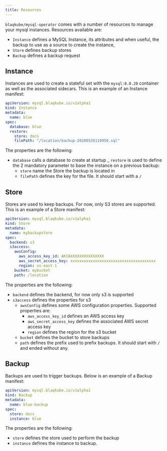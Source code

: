 ```yaml
---
title: Resources
---
```


`blaqkube/mysql-operator` comes with a number of resources to manage your
mysql instances. Resources available are:

- `Instance` defines a MySQL Instance, its attributes and when useful, the
  backup to use as a source to create the instance,
- `Store` defines backup stores
- `Backup` defines a backup request

## Instance

Instances are used to create a stateful set with the `mysql:8.0.20` container
as well as the associated sidecars. This is an example of an Instance manifest:

```yaml
apiVersion: mysql.blaqkube.io/v1alpha1
kind: Instance
metadata:
  name: blue
spec:
  database: blue
  restore:
    store: docs
    filePath: "/location/backup-20200526110950.sql"
```

The properties are the following:

- `database` calls a database to create at startup
_ `restore` is used to define the 2 mandatory parameter to base the instance
  on a previous backup:
  - `store` name the Store the backup is located in
  - `filePath` defines the key for the file. It should start with a `/`

## Store

Stores are used to keep backups. For now, only S3 stores are supported. This is
an example of a Store manifest:

```yaml
apiVersion: mysql.blaqkube.io/v1alpha1
kind: Store
metadata:
  name: mybackupstore
spec:
  backend: s3
  s3access:
    awsConfig:
      aws_access_key_id: AKIAXXXXXXXXXXXXXXX
      aws_secret_access_key: xxxxxxxxxxxxxxxxxxxxxxxxxxxxxxxxxxxxxx
      region: us-east-1
    bucket: mybucket
    path: /location
```

The properties are the following:

- `backend` defines the backend, for now only s3 is supported
- `s3access` defines the properties for s3
  - `awsConfig` defines some AWS configuration properties. Supported
    properties are:
    - `aws_access_key_id` defines an AWS access key
    - `aws_secret_access_key` defines the associated AWS secret access key
    - `region` defines the region for the s3 bucket
  - `bucket` defines the bucket to store backups
  - `path` defines the prefix used to prefix backups. It should start with
    `/` and ended without any.

## Backup

Backups are used to trigger backups. Below is an example of a Backup manifest:

```yaml
apiVersion: mysql.blaqkube.io/v1alpha1
kind: Backup
metadata:
  name: blue-backup
spec:
  store: docs
  instance: blue
```

The properties are the following:

- `store` defines the store used to perform the backup
- `instance` defines the instance to backup.

